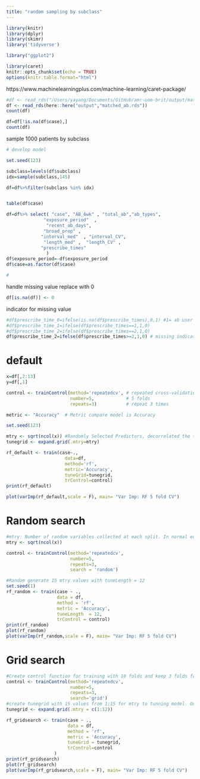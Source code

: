```yaml
---
title: "random sampling by subclass"
---
```


```r
library(knitr)
library(dplyr)
library(skimr)
library('tidyverse')

library("ggplot2")

library(caret)
knitr::opts_chunk$set(echo = TRUE)
options(knitr.table.format="html")
```

https://www.machinelearningplus.com/machine-learning/caret-package/ 

```r
#df <- read_rds("/Users/yayang/Documents/GitHub/amr-uom-brit/output/matched_ab.rds")
df <- read_rds(here::here("output","matched_ab.rds"))
count(df)

df=df[!is.na(df$case),]
count(df)
```

sample 1000 patients by subclass
```r
# develop model

set.seed(123)

subclass=levels(df$subclass)
idx=sample(subclass,145)

df=df%>%filter(subclass %in% idx)


table(df$case)

```



```r
df=df%>% select( "case", "AB_6wk" , "total_ab","ab_types",
              "exposure_period"  ,
               "recent_ab_days",  
              "broad_prop" ,
             "interval_med"  , "interval_CV",
              "length_med" ,  "length_CV" ,
             "prescribe_times"
               )
df$exposure_period=-df$exposure_period
df$case=as.factor(df$case)

#
```

handle missing value
replace with 0
```r
df[is.na(df)] <- 0
```

indicator for missing value
```r
#df$prescribe_time_0=ifelse(is.na(df$prescribe_times),0,1) #1= ab user ,0=non 
#df$prescribe_time_1=ifelse(df$prescribe_times==1,1,0) 
#df$prescribe_time_2=ifelse(df$prescribe_times==2,1,0) 
df$prescribe_time_2=ifelse(df$prescribe_times>=2,1,0) # missing indicator for sd,CV

```





# default
```r
x=df[,2:13]
y=df[,1]

control <- trainControl(method='repeatedcv', # repeated cross-validation 
                        number=5,            # 5 folds 
                        repeats=3)           # repeat 3 times

metric <- "Accuracy"  # Metric compare model is Accuracy

set.seed(123)

mtry <- sqrt(ncol(x)) #Randomly Selected Predictors, decorrelated the trees, preventing strong predictors from being selected on the top of every time
tunegrid <- expand.grid(.mtry=mtry)

rf_default <- train(case~., 
                      data=df, 
                      method='rf', 
                      metric='Accuracy', 
                      tuneGrid=tunegrid, 
                      trControl=control)
print(rf_default)

plot(varImp(rf_default,scale = F), main= "Var Imp: RF 5 fold CV")
```

# Random search
```r
#mtry: Number of random variables collected at each split. In normal equal square number columns.
mtry <- sqrt(ncol(x))

control <- trainControl(method='repeatedcv', 
                        number=5, 
                        repeats=3,
                        search = 'random')

#Random generate 15 mtry values with tuneLength = 12
set.seed(1)
rf_random <- train(case ~ .,
                   data = df,
                   method = 'rf',
                   metric = 'Accuracy',
                   tuneLength  = 12, 
                   trControl = control)
print(rf_random)
plot(rf_random)
plot(varImp(rf_random,scale = F), main= "Var Imp: RF 5 fold CV")

```


# Grid search
```r

#Create control function for training with 10 folds and keep 3 folds for training. search method is grid.
control <- trainControl(method='repeatedcv', 
                        number=5, 
                        repeats=3, 
                        search='grid')
#create tunegrid with 15 values from 1:15 for mtry to tunning model. Our train function will change number of entry variable at each split according to tunegrid. 
tunegrid <- expand.grid(.mtry = c(1:12)) 

rf_gridsearch <- train(case ~ ., 
                       data = df,
                       method = 'rf',
                       metric = 'Accuracy',
                       tuneGrid = tunegrid,
                       trControl=control
                  )
print(rf_gridsearch)
plot(rf_gridsearch)
plot(varImp(rf_gridsearch,scale = F), main= "Var Imp: RF 5 fold CV")

```

